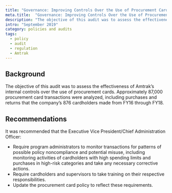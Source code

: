 ```yaml
---
title: "Governance: Improving Controls Over the Use of Procurement Cards Could Better Ensure Compliance and Limit Potential Misuse"
meta.title:  "Governance: Improving Controls Over the Use of Procurement Cards Could Better Ensure Compliance and Limit Potential Misuse"
description: "The objective of this audit was to assess the effectiveness of Amtrak’s internal controls over the use of procurement cards."
intro: "September 2019"
category: policies and audits
tags:
  - policy
  - audit
  - regulation
  - Amtrak
---
```



<LinkButton link="https://amtrakoig.gov/sites/default/files/reports/OIG-A-2019-013%20Controls%20Over%20PCards.pdf" text="View full audit" />

## Background

The objective of this audit was to assess the effectiveness of Amtrak’s internal controls over the use of procurement cards. Approximately 87,000 procurement card transactions were analyzed, including purchases and returns that the company’s 876 cardholders made from FY16 through FY18.

## Recommendations

It was recommended that the Executive Vice President/Chief Administration Officer:

- Require program administrators to monitor transactions for patterns of possible policy noncompliance and potential misuse, including monitoring activities of cardholders with high spending limits and purchases in high-risk categories and take any necessary corrective actions.
- Require cardholders and supervisors to take training on their respective responsibilities.
- Update the procurement card policy to reflect these requirements.
